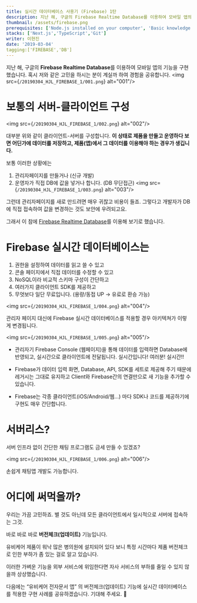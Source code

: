 ```yaml
---
title: 실시간 데이터베이스 사용기 (Firebase) 1탄
description: 지난 해, 구글의 Firebase Realtime Database를 이용하여 모바일 앱의 기능을 구현했습니다. 혹시 저와 같은 고민을 하시는 분이 계실까 하여 경험을 공유합니다
thumbnail: /assets/firebase.png
prerequisites: ['Node.js installed on your computer', 'Basic knowledge working with Next.js and TypeScript']
stacks: ['Next.js','TypeScript','Git']
writer: 이현진
date: '2019-03-04'
tagging:['FIREBASE','DB']
---
```


지난 해, 구글의 **Firebase Realtime Database**를 이용하여 모바일 앱의 기능을 구현했습니다.
혹시 저와 같은 고민을 하시는 분이 계실까 하여 경험을 공유합니다.
<img src={`/20190304_HJL_FIREBASE_1/001.png`} alt="001"/>

# 보통의 서버-클라이언트 구성
<img src={`/20190304_HJL_FIREBASE_1/002.png`} alt="002"/>

대부분 위와 같이 클라이언트-서버를 구성합니다.
**이 상태로 제품을 만들고 운영하다 보면 어딘가에 데이터를 저장하고,
제품(앱)에서 그 데이터를 이용해야 하는 경우가 생깁니다.**

보통 이러한 상황에는

1. 관리자페이지를 만들거나 (신규 개발)
2. 운영자가 직접 DB에 값을 넣거나 합니다. (DB 무단접근)
<img src={`/20190304_HJL_FIREBASE_1/003.png`} alt="003"/>

그런데 관리자페이지를 새로 만드려면 매우 귀찮고 비용이 들죠.
그렇다고 개발자가 DB에 직접 접속하여 값을 변경하는 것도 보안에 우려되고요.

그래서 이 참에 [Firebase Realtime Database](https://firebase.google.com/docs/database/?hl=ko)를 이용해 보기로 했습니다.

# Firebase 실시간 데이터베이스는


1. 권한을 설정하여 데이터를 읽고 쓸 수 있고
2. 콘솔 페이지에서 직접 데이터를 수정할 수 있고
3. NoSQL이라 비교적 스키마 구성이 간단하고
4. 여러가지 클라이언트 SDK를 제공하고
5. 무엇보다 일단 무료입니다. (용량/동접 UP -> 유료로 환승 가능)

<img src={`/20190304_HJL_FIREBASE_1/004.png`} alt="004"/>

관리자 페이지 대신에 Firebase 실시간 데이터베이스를 적용할 경우 아키텍쳐가 이렇게 변경됩니다.

<img src={`/20190304_HJL_FIREBASE_1/005.png`} alt="005"/>

- 관리자기 Firebase Console (웹페이지)을 통해 데이터를 입력하면 Database에 반영되고, 실시간으로 클라이언트에 전달됩니다. 실시간입니다! 여러분! 실시간!!

- Firebase가 데이터 입력 화면, Database, API, SDK를 세트로 제공해 주기 때문에 레거시는 그대로 유지하고 Client와 Firebase간의 연결만으로 새 기능을 추가할 수 있습니다.

- Firebase는 각종 클라이언트(iOS/Android/웹…) 마다 SDK나 코드를 제공하기에 구현도 매우 간단합니다.

# 서버리스?

서버 인프라 없이 간단한 채팅 프로그램도 금세 만들 수 있겠죠?

<img src={`/20190304_HJL_FIREBASE_1/006.png`} alt="006"/>

손쉽게 채팅앱 개발도 가능합니다.

# 어디에 써먹을까?

우리는 가끔 고민하죠.
별 것도 아닌데 모든 클라이언트에서 일시적으로 서버에 접속하는 그것.

바로 바로 바로 **버전체크(업데이트)** 기능입니다.

유비케어 제품이 워낙 많은 병의원에 설치되어 있다 보니 특정 시간마다
제품 버전체크로 인한 부하가 좀 있는 걸로 알고 있습니다.

이러한 가벼운 기능을 외부 서비스에 위임한다면 자사 서비스의 부하를 줄일 수 있지 않을까 상상했습니다.

다음에는 “유비케어 전자문서 앱” 의 버전체크(업데이트) 기능에 실시간 데이터베이스를 적용한 구현 사례를 공유하겠습니다.
기대해 주세요. 👋